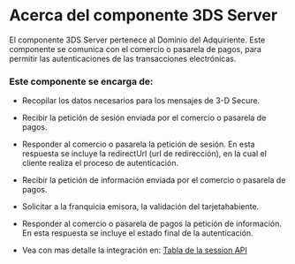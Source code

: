 <MissingTranslationBanner />

# Acerca del componente 3DS Server

El componente 3DS Server pertenece al Dominio del Adquiriente. Este componente se comunica con el comercio o pasarela de pagos, para permitir las autenticaciones de las transacciones electrónicas. 

### Este componente se encarga de:

- Recopilar los datos necesarios para los mensajes de 3-D Secure.

- Recibir la petición de sesión enviada por el comercio o pasarela de pagos.

- Responder al comercio o pasarela la petición de sesión. En esta respuesta se incluye la redirectUrl (url de redirección), en la cual el cliente realiza el proceso de autenticación.

- Recibir la petición de información enviada por el comercio o pasarela de pagos.

- Solicitar a la franquicia emisora, la validación del tarjetahabiente.

- Responder al comercio o pasarela de pagos la petición de información. En esta respuesta se incluye el estado final de la autenticación.

- Vea con mas detalle la integración en: [Tabla de la session API](/en/three-d-s-server/api/sessions/rules)
